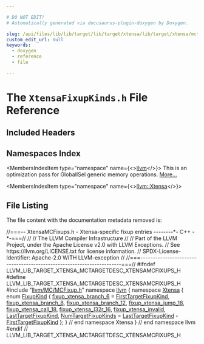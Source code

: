 ```yaml
---

# DO NOT EDIT!
# Automatically generated via docusaurus-plugin-doxygen by Doxygen.

slug: /api/files/lib/lib/target/lib/target/xtensa/lib/target/xtensa/mctargetdesc/xtensafixupkinds-h
custom_edit_url: null
keywords:
  - doxygen
  - reference
  - file

---
```





# The `XtensaFixupKinds.h` File Reference

<DoxygenPage pluginConfig={pluginConfig}>



## Included Headers

<IncludesList>
<IncludesListItem
  filePath="llvm/MC/MCFixup.h"
  permalink="/docs/api/files/include/include/llvm/include/llvm/mc/mcfixup-h"
  isLocal="true" />
</IncludesList>

## Namespaces Index

<MembersIndex>

<MembersIndexItem
  type="namespace"
  name={<><a href="/docs/api/namespaces/llvm">llvm</a></>}>
This is an optimization pass for GlobalISel generic memory operations. <a href="/docs/api/namespaces/llvm/#details">More...</a>
</MembersIndexItem>

<MembersIndexItem
  type="namespace"
  name={<><a href="/docs/api/namespaces/llvm/xtensa">llvm::Xtensa</a></>}>
</MembersIndexItem>

</MembersIndex>


## File Listing

The file content with the documentation metadata removed is:

<ProgramListing>

<Link id="l00001" /><CodeLine lineNumber="1"><Highlight kind="comment">//===-- XtensaMCFixups.h - Xtensa-specific fixup entries --------&#42;- C++ -&#42;-===//</Highlight><Highlight kind="normal"></Highlight></CodeLine>
<Link id="l00002" /><CodeLine lineNumber="2"><Highlight kind="normal"></Highlight><Highlight kind="comment">//</Highlight><Highlight kind="normal"></Highlight></CodeLine>
<Link id="l00003" /><CodeLine lineNumber="3"><Highlight kind="normal"></Highlight><Highlight kind="comment">//                     The LLVM Compiler Infrastructure</Highlight><Highlight kind="normal"></Highlight></CodeLine>
<Link id="l00004" /><CodeLine lineNumber="4"><Highlight kind="normal"></Highlight><Highlight kind="comment">//</Highlight><Highlight kind="normal"></Highlight></CodeLine>
<Link id="l00005" /><CodeLine lineNumber="5"><Highlight kind="normal"></Highlight><Highlight kind="comment">// Part of the LLVM Project, under the Apache License v2.0 with LLVM Exceptions.</Highlight><Highlight kind="normal"></Highlight></CodeLine>
<Link id="l00006" /><CodeLine lineNumber="6"><Highlight kind="normal"></Highlight><Highlight kind="comment">// See https://llvm.org/LICENSE.txt for license information.</Highlight><Highlight kind="normal"></Highlight></CodeLine>
<Link id="l00007" /><CodeLine lineNumber="7"><Highlight kind="normal"></Highlight><Highlight kind="comment">// SPDX-License-Identifier: Apache-2.0 WITH LLVM-exception</Highlight><Highlight kind="normal"></Highlight></CodeLine>
<Link id="l00008" /><CodeLine lineNumber="8"><Highlight kind="normal"></Highlight><Highlight kind="comment">//</Highlight><Highlight kind="normal"></Highlight></CodeLine>
<Link id="l00009" /><CodeLine lineNumber="9"><Highlight kind="normal"></Highlight><Highlight kind="comment">//===----------------------------------------------------------------------===//</Highlight><Highlight kind="normal"></Highlight></CodeLine>
<Link id="l00010" /><CodeLine lineNumber="10"><Highlight kind="normal"></Highlight></CodeLine>
<Link id="l00011" /><CodeLine lineNumber="11"><Highlight kind="normal"></Highlight><Highlight kind="preprocessor">#ifndef LLVM&#95;LIB&#95;TARGET&#95;XTENSA&#95;MCTARGETDESC&#95;XTENSAMCFIXUPS&#95;H</Highlight><Highlight kind="normal"></Highlight></CodeLine>
<Link id="l00012" /><CodeLine lineNumber="12"><Highlight kind="normal"></Highlight><Highlight kind="preprocessor">#define LLVM&#95;LIB&#95;TARGET&#95;XTENSA&#95;MCTARGETDESC&#95;XTENSAMCFIXUPS&#95;H</Highlight><Highlight kind="normal"></Highlight></CodeLine>
<Link id="l00013" /><CodeLine lineNumber="13"><Highlight kind="normal"></Highlight></CodeLine>
<Link id="l00014" /><CodeLine lineNumber="14"><Highlight kind="normal"></Highlight><Highlight kind="preprocessor">#include &quot;<a href="/docs/api/files/include/include/llvm/include/llvm/mc/mcfixup-h">llvm/MC/MCFixup.h</a>&quot;</Highlight><Highlight kind="normal"></Highlight></CodeLine>
<Link id="l00015" /><CodeLine lineNumber="15"><Highlight kind="normal"></Highlight></CodeLine>
<Link id="l00016" /><CodeLine lineNumber="16"><Highlight kind="normal"></Highlight><Highlight kind="keyword">namespace </Highlight><Highlight kind="normal"><a href="/docs/api/namespaces/llvm">llvm</a> &#123;</Highlight></CodeLine>
<Link id="l00017" /><CodeLine lineNumber="17" lineLink="/docs/api/namespaces/llvm/xtensa"><Highlight kind="normal"></Highlight><Highlight kind="keyword">namespace </Highlight><Highlight kind="normal"><a href="/docs/api/namespaces/llvm/xtensa">Xtensa</a> &#123;</Highlight></CodeLine>
<Link id="l00018" /><CodeLine lineNumber="18" lineLink="/docs/api/namespaces/llvm/xtensa/#a7660016e6225977067ab7a52b8b79139"><Highlight kind="normal"></Highlight><Highlight kind="keyword">enum</Highlight><Highlight kind="normal"> <a href="/docs/api/namespaces/llvm/xtensa/#a7660016e6225977067ab7a52b8b79139">FixupKind</a> &#123;</Highlight></CodeLine>
<Link id="l00019" /><CodeLine lineNumber="19" lineLink="/docs/api/namespaces/llvm/xtensa/#a7660016e6225977067ab7a52b8b79139a5792ea157beaf1cfbf6f8f483b01e8af"><Highlight kind="normal">  <a href="/docs/api/namespaces/llvm/xtensa/#a7660016e6225977067ab7a52b8b79139a5792ea157beaf1cfbf6f8f483b01e8af">fixup&#95;xtensa&#95;branch&#95;6</a> = <a href="/docs/api/namespaces/llvm/#a84cef097f15848752272d38769011f58a02772a67f2052ae04bb9ef1ff9dc3cf8">FirstTargetFixupKind</a>,</Highlight></CodeLine>
<Link id="l00020" /><CodeLine lineNumber="20" lineLink="/docs/api/namespaces/llvm/xtensa/#a7660016e6225977067ab7a52b8b79139a3fc9f6933faa36f6115502ad28d83884"><Highlight kind="normal">  <a href="/docs/api/namespaces/llvm/xtensa/#a7660016e6225977067ab7a52b8b79139a3fc9f6933faa36f6115502ad28d83884">fixup&#95;xtensa&#95;branch&#95;8</a>,</Highlight></CodeLine>
<Link id="l00021" /><CodeLine lineNumber="21" lineLink="/docs/api/namespaces/llvm/xtensa/#a7660016e6225977067ab7a52b8b79139a245faf4bead69100d71b864e34a61288"><Highlight kind="normal">  <a href="/docs/api/namespaces/llvm/xtensa/#a7660016e6225977067ab7a52b8b79139a245faf4bead69100d71b864e34a61288">fixup&#95;xtensa&#95;branch&#95;12</a>,</Highlight></CodeLine>
<Link id="l00022" /><CodeLine lineNumber="22" lineLink="/docs/api/namespaces/llvm/xtensa/#a7660016e6225977067ab7a52b8b79139afda3cf189692b2acad44b63268ef2698"><Highlight kind="normal">  <a href="/docs/api/namespaces/llvm/xtensa/#a7660016e6225977067ab7a52b8b79139afda3cf189692b2acad44b63268ef2698">fixup&#95;xtensa&#95;jump&#95;18</a>,</Highlight></CodeLine>
<Link id="l00023" /><CodeLine lineNumber="23" lineLink="/docs/api/namespaces/llvm/xtensa/#a7660016e6225977067ab7a52b8b79139a83acfe932684605f57edc1dc381e3496"><Highlight kind="normal">  <a href="/docs/api/namespaces/llvm/xtensa/#a7660016e6225977067ab7a52b8b79139a83acfe932684605f57edc1dc381e3496">fixup&#95;xtensa&#95;call&#95;18</a>,</Highlight></CodeLine>
<Link id="l00024" /><CodeLine lineNumber="24" lineLink="/docs/api/namespaces/llvm/xtensa/#a7660016e6225977067ab7a52b8b79139a7d2505eb255d54422355d2f809a68e05"><Highlight kind="normal">  <a href="/docs/api/namespaces/llvm/xtensa/#a7660016e6225977067ab7a52b8b79139a7d2505eb255d54422355d2f809a68e05">fixup&#95;xtensa&#95;l32r&#95;16</a>,</Highlight></CodeLine>
<Link id="l00025" /><CodeLine lineNumber="25" lineLink="/docs/api/namespaces/llvm/xtensa/#a7660016e6225977067ab7a52b8b79139ad08546373b51f49c9e69a8332e14eb1b"><Highlight kind="normal">  <a href="/docs/api/namespaces/llvm/xtensa/#a7660016e6225977067ab7a52b8b79139ad08546373b51f49c9e69a8332e14eb1b">fixup&#95;xtensa&#95;invalid</a>,</Highlight></CodeLine>
<Link id="l00026" /><CodeLine lineNumber="26" lineLink="/docs/api/namespaces/llvm/xtensa/#a7660016e6225977067ab7a52b8b79139af15b99e316b3c4990adf4a1ea7828518"><Highlight kind="normal">  <a href="/docs/api/namespaces/llvm/xtensa/#a7660016e6225977067ab7a52b8b79139af15b99e316b3c4990adf4a1ea7828518">LastTargetFixupKind</a>,</Highlight></CodeLine>
<Link id="l00027" /><CodeLine lineNumber="27" lineLink="/docs/api/namespaces/llvm/xtensa/#a7660016e6225977067ab7a52b8b79139ae1d153b6ca9da4594ba5804b08a2ebd4"><Highlight kind="normal">  <a href="/docs/api/namespaces/llvm/xtensa/#a7660016e6225977067ab7a52b8b79139ae1d153b6ca9da4594ba5804b08a2ebd4">NumTargetFixupKinds</a> = <a href="/docs/api/namespaces/llvm/xtensa/#a7660016e6225977067ab7a52b8b79139af15b99e316b3c4990adf4a1ea7828518">LastTargetFixupKind</a> - <a href="/docs/api/namespaces/llvm/#a84cef097f15848752272d38769011f58a02772a67f2052ae04bb9ef1ff9dc3cf8">FirstTargetFixupKind</a></Highlight></CodeLine>
<Link id="l00028" /><CodeLine lineNumber="28"><Highlight kind="normal">&#125;;</Highlight></CodeLine>
<Link id="l00029" /><CodeLine lineNumber="29"><Highlight kind="normal">&#125; </Highlight><Highlight kind="comment">// end namespace Xtensa</Highlight><Highlight kind="normal"></Highlight></CodeLine>
<Link id="l00030" /><CodeLine lineNumber="30"><Highlight kind="normal">&#125; </Highlight><Highlight kind="comment">// end namespace llvm</Highlight><Highlight kind="normal"></Highlight></CodeLine>
<Link id="l00031" /><CodeLine lineNumber="31"><Highlight kind="normal"></Highlight></CodeLine>
<Link id="l00032" /><CodeLine lineNumber="32"><Highlight kind="normal"></Highlight><Highlight kind="preprocessor">#endif </Highlight><Highlight kind="comment">// LLVM&#95;LIB&#95;TARGET&#95;XTENSA&#95;MCTARGETDESC&#95;XTENSAMCFIXUPS&#95;H</Highlight><Highlight kind="normal"></Highlight></CodeLine>

</ProgramListing>

</DoxygenPage>
